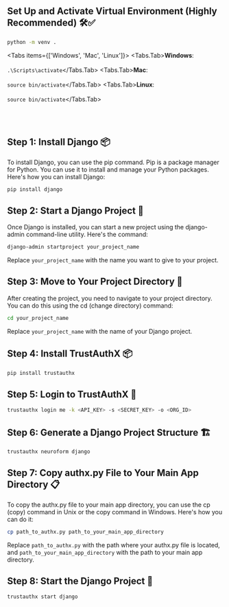 
## Set Up and Activate Virtual Environment (Highly Recommended) 🛠️✅

```bash copy showLineNumbers filename="bash"
python -m venv .
```

<Tabs items={['Windows', 'Mac', 'Linux']}>
  <Tabs.Tab>**Windows**: <br/> <br/> ```.\Scripts\activate```</Tabs.Tab>
  <Tabs.Tab>**Mac**: <br/> <br/> ```source bin/activate```</Tabs.Tab>
  <Tabs.Tab>**Linux**: <br/> <br/> ```source bin/activate```</Tabs.Tab>
</Tabs>

<br/>
<br/>

<Steps>


## Step 1: Install Django 📦

To install Django, you can use the pip command. Pip is a package manager for Python. You can use it to install and manage your Python packages. Here's how you can install Django:

```bash copy showLineNumbers filename="bash"
pip install django
```

## Step 2: Start a Django Project 🚀

Once Django is installed, you can start a new project using the django-admin command-line utility. Here's the command:

```bash copy showLineNumbers filename="bash"
django-admin startproject your_project_name
```
Replace `your_project_name` with the name you want to give to your project.

## Step 3: Move to Your Project Directory 📂

After creating the project, you need to navigate to your project directory. You can do this using the cd (change directory) command:

```bash copy showLineNumbers filename="bash"
cd your_project_name
```
Replace `your_project_name` with the name of your Django project.

## Step 4: Install TrustAuthX 📦

```bash copy showLineNumbers filename="bash"
pip install trustauthx
```

## Step 5: Login to TrustAuthX 🔑

```bash copy showLineNumbers filename="bash"
trustauthx login me -k <API_KEY> -s <SECRET_KEY> -o <ORG_ID>
```

## Step 6: Generate a Django Project Structure 🏗️

```bash copy showLineNumbers filename="bash"
trustauthx neuroform django
```

## Step 7: Copy authx.py File to Your Main App Directory 📋

To copy the authx.py file to your main app directory, you can use the cp (copy) command in Unix or the copy command in Windows. Here's how you can do it:

```bash copy showLineNumbers filename="bash"
cp path_to_authx.py path_to_your_main_app_directory
```
Replace `path_to_authx.py` with the path where your authx.py file is located, and `path_to_your_main_app_directory` with the path to your main app directory.

## Step 8: Start the Django Project 🎉

```bash copy showLineNumbers filename="bash"
trustauthx start django
```

</Steps>
